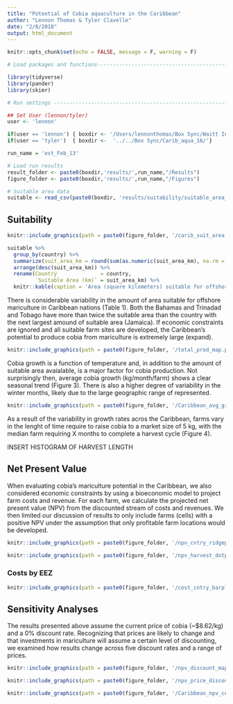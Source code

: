 ```yaml
---
title: "Potential of Cobia aquaculture in the Caribbean"
author: "Lennon Thomas & Tyler Clavelle"
date: "2/8/2018"
output: html_document
---
```


```r

knitr::opts_chunk$set(echo = FALSE, message = F, warning = F)
```


```r
# Load packages and functions-----------------------------------------------------------

library(tidyverse)
library(pander)
library(skimr)

# Run settings -------------------------------------------------------------

## Set User (lennon/tyler)
user <- 'lennon'

if(user == 'lennon') { boxdir <- '/Users/lennonthomas/Box Sync/Waitt Institute/Blue Halo 2016/Carib_aqua_16/'}
if(user == 'tyler')  { boxdir <-  '../../Box Sync/Carib_aqua_16/'}

run_name = 'est_Feb_13'  

# Load run results 
result_folder <- paste0(boxdir,'results/',run_name,"/Results")
figure_folder <- paste0(boxdir,'results/',run_name,"/Figures")

# Suitable area data
suitable <- read_csv(paste0(boxdir, 'results/suitability/suitable_area_df.csv'))
```

## Suitability

```r
knitr::include_graphics(path = paste0(figure_folder, '/carib_suit_area.png'))
```

```r
suitable %>% 
  group_by(country) %>% 
  summarize(suit_area_km = round(sum(as.numeric(suit_area_km), na.rm = T), digits = 2)) %>% 
  arrange(desc(suit_area_km)) %>% 
  rename(Country              = country,
         `Suitable Area (km)` = suit_area_km) %>% 
  knitr::kable(caption = 'Area (square kilometers) suitable for offshore mariculture by EEZ for Caribbean nations')
```

There is considerable variability in the amount of area suitable for offshore mariculture in Caribbean nations (Table 1). Both the Bahamas and Trinadad and Tobago have more than twice the suitable area than the country with the next largest amound of suitable area (Jamaica). If economic constraints are ignored and all suitable farm sites are developed, the Caribbean's potential to produce cobia from mariculture is extremely large (expand).


```r
knitr::include_graphics(path = paste0(figure_folder, '/total_prod_map.png'))
```

Cobia growth is a function of temperature and, in addition to the amount of suitable area avaialable, is a major factor for cobia production. Not surprisingly then, average cobia growth (kg/month/farm) shows a clear seasonal trend (Figure 3). There is also a higher degree of variability in the winter months, likely due to the large geographic range of represented.

```r
knitr::include_graphics(path = paste0(figure_folder, '/Caribbean_avg_growth.png'))
```

As a result of the variability in growth rates acros the Caribbean, farms vary in the lenght of time require to raise cobia to a market size of 5 kg, with the median farm requiring X months to complete a harvest cycle (Figure 4).

INSERT HISTOGRAM OF HARVEST LENGTH

## Net Present Value

When evaluating cobia's mariculture potential in the Caribbean, we also considered economic constraints by using a bioeconomic model to project farm costs and revenue. For each farm, we calculate the projected net present value (NPV) from the discounted stream of costs and revenues. We then limited our discussion of results to only include farms (cells) with a positive NPV under the assumption that only profitable farm locations would be developed.

```r
knitr::include_graphics(path = paste0(figure_folder, '/npv_cntry_ridgeplot.png'))
```

```r
knitr::include_graphics(path = paste0(figure_folder, '/npv_harvest_dotplot.png'))
```

### Costs by EEZ

```r
knitr::include_graphics(path = paste0(figure_folder, '/cost_cntry_barplot.png'))
```

## Sensitivity Analyses

The results presented above assume the current price of cobia (~$8.62/kg) and a 0% discount rate. Recognizing that prices are likely to change and that investments in mariculture will assume a certain level of discounting, we examined how results change across five discount rates and a range of prices.


```r
knitr::include_graphics(path = paste0(figure_folder, '/npv_discount_map.png'))
```

```r
knitr::include_graphics(path = paste0(figure_folder, '/npv_price_discount_scenarios.png'))
```


```r
knitr::include_graphics(path = paste0(figure_folder, '/Caribbean_npv_cell.png'))
```